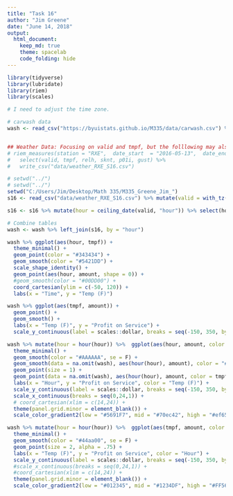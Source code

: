 ```yaml
---
title: "Task 16"
author: "Jim Greene"
date: "June 14, 2018"
output: 
  html_document:
    keep_md: true
    theme: spacelab
    code_folding: hide
---
```


```r
library(tidyverse)
library(lubridate)
library(riem)
library(scales)
```

```r
# I need to adjust the time zone.

# carwash data
wash <- read_csv("https://byuistats.github.io/M335/data/carwash.csv") %>% mutate(time = with_tz(time, tz = "America/Denver")) %>% mutate(hour = ceiling_date(time, "hours")) %>% select(hour, 4)


## Weather Data: Focusing on valid and tmpf, but the folllowing may also be of interest: relh, sknt (wind,knots), p01i (precipitation), gust (http://wiki.wunderground.com/index.php/Educational_-_Wind_gusts_vs._gust_speed)
# riem_measures(station = "RXE",  date_start  = "2016-05-13",  date_end  =  "2016-07-18") %>% 
#   select(valid, tmpf, relh, sknt, p01i, gust) %>% 
#   write_csv("data/weather_RXE_S16.csv")

# setwd("../")
# setwd("../")
setwd("C:/Users/Jim/Desktop/Math 335/M335_Greene_Jim_")
s16 <- read_csv("data/weather_RXE_S16.csv") %>% mutate(valid = with_tz(valid, tz = "America/Denver"))

s16 <- s16 %>% mutate(hour = ceiling_date(valid, "hour")) %>% select(hour, tmpf, relh, sknt, p01i, gust)

# Combine tables
wash <- wash %>% left_join(s16, by = "hour")
```

```r
wash %>% ggplot(aes(hour, tmpf)) +
  theme_minimal() +
  geom_point(color = "#343434") +
  geom_smooth(color = "#5421DD") +
  scale_shape_identity() +
  geom_point(aes(hour, amount, shape = 0)) +
  #geom_smooth(color = "#00DD00") +
  coord_cartesian(ylim = c(-50, 120)) +
  labs(x = "Time", y = "Temp (F)")
```

```r
wash %>% ggplot(aes(tmpf, amount)) +
  geom_point() +
  geom_smooth() +
  labs(x = "Temp (F)", y = "Profit on Service") +
  scale_y_continuous(label = scales::dollar, breaks = seq(-150, 350, by = 25))
```

```r
wash %>% mutate(hour = hour(hour)) %>%  ggplot(aes(hour, amount, color = tmpf)) +
  theme_minimal() +
  geom_smooth(color = "#AAAAAA", se = F) +
  geom_smooth(data = na.omit(wash), aes(hour(hour), amount), color = "#44aa00",se = F) +
  geom_point(size = 1) +
  geom_point(data = na.omit(wash), aes(hour(hour), amount, color = tmpf), size = 2, alpha = .8) +
  labs(x = "Hour", y = "Profit on Service", color = "Temp (F)") +
  scale_y_continuous(label = scales::dollar, breaks = seq(-150, 350, by = 25)) +
  scale_x_continuous(breaks = seq(0,24,1)) +
  # coord_cartesian(xlim = c(14,24)) +
  theme(panel.grid.minor = element_blank()) +
  scale_color_gradient2(low = "#5691F7", mid = "#70ec42", high = "#ef6502", midpoint = 65, na.value = "#CCCCCC")
```

```r
wash %>% mutate(hour = hour(hour)) %>%  ggplot(aes(tmpf, amount, color = hour)) +
  theme_minimal() +
  geom_smooth(color = "#44aa00", se = F) +
  geom_point(size = 2, alpha = .75) +
  labs(x = "Temp (F)", y = "Profit on Service", color = "Hour") +
  scale_y_continuous(label = scales::dollar, breaks = seq(-150, 350, by = 25)) +
  #scale_x_continuous(breaks = seq(0,24,1)) +
  #coord_cartesian(xlim = c(14,24)) +
  theme(panel.grid.minor = element_blank()) +
  scale_color_gradient2(low = "#012345", mid = "#1234DF", high = "#FF5660", midpoint = 13, na.value = "#CCCCCC")
```

